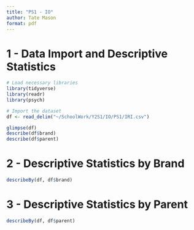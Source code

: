 ```yaml
---
title: "PS1 - IO"
author: Tate Mason
format: pdf
---
```


# 1 - Data Import and Descriptive Statistics

```r
# Load necessary libraries
library(tidyverse)
library(readr)
library(psych)
```

```r
# Import the dataset
df <- read_delim("~/SchoolWork/Y2S1/IO/PS1/IRI.csv")

glimpse(df)
describe(df$brand)
describe(df$parent)
```

# 2 - Descriptive Statistics by Brand
```r
describeBy(df, df$brand)
```

# 3 - Descriptive Statistics by Parent
```r
describeBy(df, df$parent)
```
